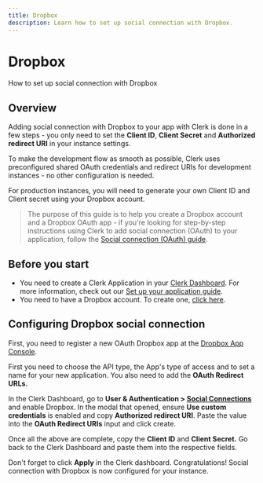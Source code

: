 ```yaml
---
title: Dropbox
description: Learn how to set up social connection with Dropbox.
---
```


# Dropbox

How to set up social connection with Dropbox

## Overview

Adding social connection with Dropbox to your app with Clerk is done in a few steps - you only need to set the **Client ID**, **Client Secret** and **Authorized redirect URI** in your instance settings.

To make the development flow as smooth as possible, Clerk uses preconfigured shared OAuth credentials and redirect URIs for development instances - no other configuration is needed.

For production instances, you will need to generate your own Client ID and Client secret using your Dropbox account.

> The purpose of this guide is to help you create a Dropbox account and a Dropbox OAuth app - if you're looking for step-by-step instructions using Clerk to add social connection (OAuth) to your application, follow the [Social connection (OAuth) guide](/docs/authentication/social-connections/oauth).

## Before you start

- You need to create a Clerk Application in your [Clerk Dashboard](https://dashboard.clerk.com/). For more information, check out our [Set up your application guide](/docs/quickstarts/setup-clerk).
- You need to have a Dropbox account. To create one, [click here](https://www.dropbox.com/lp/developers).

## Configuring Dropbox social connection

First, you need to register a new OAuth Dropbox app at the [Dropbox App Console](https://www.dropbox.com/developers/apps).

<Images
  width={1905}
  height={836}
  src="/docs/images/authentication-providers/dropbox/creating-new-application.jpg"
  alt="Creating a new application"
/>

First you need to choose the API type, the App's type of access and to set a name for your new application. You also need to add the **OAuth Redirect URLs.**

In the Clerk Dashboard, go to **User & Authentication > [Social Connections](https://dashboard.clerk.com/last-active?path=user-authentication/social-connections)** and enable Dropbox. In the modal that opened, ensure **Use custom credentials** is enabled and copy **Authorized redirect URI**. Paste the value into the **OAuth Redirect URIs** input and click create.

Once all the above are complete, copy the **Client ID** and **Client Secret.** Go back to the Clerk Dashboard and paste them into the respective fields.

<Images
  width={1902}
  height={1042}
  src="/docs/images/authentication-providers/dropbox/copying-values-from-dropbox-dashboard.jpg"
  alt="Copying values from the Dropbox dashboard"
/>

Don't forget to click **Apply** in the Clerk dashboard. Congratulations! Social connection with Dropbox is now configured for your instance.

